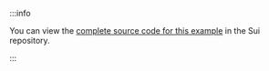 :::info

You can view the [complete source code for this example](https://github.com/mystenlabs/sui/tree/main/examples/custom-indexer/rust) in the Sui repository.

:::

